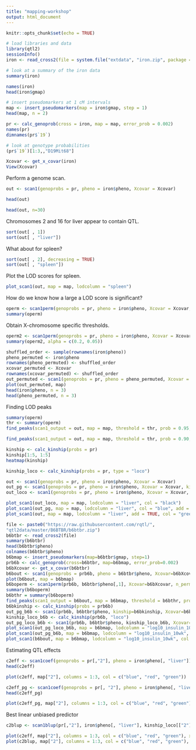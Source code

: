 ```yaml
---
title: "mapping-workshop"
output: html_document
---
```


```r
knitr::opts_chunk$set(echo = TRUE)
```

```r
# load libraries and data
library(qtl2)
sessionInfo()
iron <- read_cross2(file = system.file("extdata", "iron.zip", package = "qtl2"))

# look at a summary of the iron data
summary(iron)
```

```r
names(iron)
head(iron$gmap)
```

```r
# insert pseudomarkers at 1 cM intervals
map <- insert_pseudomarkers(map = iron$gmap, step = 1)
head(map, n = 2)
```

```r
pr <- calc_genoprob(cross = iron, map = map, error_prob = 0.002)
names(pr)
dimnames(pr$`19`)
```

```r
# look at genotype probabilities
(pr$`19`)[1:3,,"D19Mit68"]
```

```r
Xcovar <- get_x_covar(iron)
View(Xcovar)
```

Perform a genome scan.

```r
out <- scan1(genoprobs = pr, pheno = iron$pheno, Xcovar = Xcovar)
```


```r
head(out)
```

```r
head(out, n=30)
```

Chromosomes 2 and 16 for liver appear to contain QTL.
```r
sort(out[ , 1])
sort(out[ , "liver"])
```

What about for spleen?

```r
sort(out[ , 2], decreasing = TRUE)
sort(out[ , "spleen"])

```

Plot the LOD scores for spleen.
```r
plot_scan1(out, map = map, lodcolumn = "spleen")
```

How do we know how a large a LOD score is significant?

```r
operm <- scan1perm(genoprobs = pr, pheno = iron$pheno, Xcovar = Xcovar, n_perm = 10)
summary(operm)
```
Obtain X-chromosome specific thresholds.
```r
operm2 <- scan1perm(genoprobs = pr, pheno = iron$pheno, Xcovar = Xcovar, n_perm = 10, perm_Xsp = TRUE, chr_lengths = chr_lengths(map))
summary(operm2, alpha = c(0.2, 0.05))
```

```r
shuffled_order <- sample(rownames(iron$pheno))
pheno_permuted <- iron$pheno
rownames(pheno_permuted) <- shuffled_order
xcovar_permuted <- Xcovar
rownames(xcovar_permuted) <- shuffled_order
out_permuted <- scan1(genoprobs = pr, pheno = pheno_permuted, Xcovar = xcovar_permuted)
plot(out_permuted, map)
head(iron$pheno, n = 3)
head(pheno_permuted, n = 3)
```

Finding LOD peaks

```r
summary(operm)
thr <- summary(operm)
find_peaks(scan1_output = out, map = map, threshold = thr, prob = 0.95, expand2markers = FALSE)
```

```r
find_peaks(scan1_output = out, map = map, threshold = thr, prob = 0.90, expand2markers = FALSE)
```


```r
kinship <- calc_kinship(probs = pr)
kinship[1:5, 1:5]
heatmap(kinship)
```
```r
kinship_loco <- calc_kinship(probs = pr, type = "loco")
```

```r
out <- scan1(genoprobs = pr, pheno = iron$pheno, Xcovar = Xcovar)
out_pg <- scan1(genoprobs = pr, pheno = iron$pheno, Xcovar = Xcovar, kinship = kinship)
out_loco <- scan1(genoprobs = pr, pheno = iron$pheno, Xcovar = Xcovar, kinship = kinship_loco)
```

```r
plot_scan1(out_loco, map = map, lodcolumn = "liver", col = "black")
plot_scan1(out_pg, map = map, lodcolumn = "liver", col = "blue", add = TRUE)
plot_scan1(out, map = map, lodcolumn = "liver", add = TRUE, col = "green")
```

```r
file <- paste0("https://raw.githubusercontent.com/rqtl/",
"qtl2data/master/B6BTBR/b6btbr.zip")
b6btbr <- read_cross2(file)
summary(b6btbr)
head(b6btbr$pheno)
colnames(b6btbr$pheno)
b6bmap <- insert_pseudomarkers(map=b6btbr$gmap, step=1)
prb6b <- calc_genoprob(cross=b6btbr, map=b6bmap, error_prob=0.002)
b6bXcovar <- get_x_covar(b6btbr)
b6bout <- scan1(genoprobs = prb6b, pheno = b6btbr$pheno, Xcovar=b6bXcovar)
plot(b6bout, map = b6bmap)
b6boperm <- scan1perm(prb6b, b6btbr$pheno[,1], Xcovar=b6bXcovar, n_perm=10)
summary(b6boperm)
b6bthr = summary(b6boperm)
find_peaks(scan1_output = b6bout, map = b6bmap, threshold = b6bthr, prob = 0.95, expand2markers = FALSE)
b6bkinship <- calc_kinship(probs = prb6b)
out_pg_b6b <- scan1(prb6b, b6btbr$pheno, kinship=b6bkinship, Xcovar=b6bXcovar)
kinship_loco_b6b <- calc_kinship(prb6b, "loco")
out_pg_loco_b6b <- scan1(prb6b, b6btbr$pheno, kinship_loco_b6b, Xcovar=b6bXcovar)
plot_scan1(out_pg_loco_b6b, map = b6bmap, lodcolumn = "log10_insulin_10wk", col = "black")
plot_scan1(out_pg_b6b, map = b6bmap, lodcolumn = "log10_insulin_10wk", col = "blue", add = TRUE)
plot_scan1(b6bout, map = b6bmap, lodcolumn = "log10_insulin_10wk", col = "green", add = TRUE)
```

Estimating QTL effects

```r
c2eff <- scan1coef(genoprobs = pr[,"2"], pheno = iron$pheno[, "liver"])
head(c2eff)
```

```r
plot(c2eff, map["2"], columns = 1:3, col = c("blue", "red", "green"))
```

```r
c2eff_pg <- scan1coef(genoprobs = pr[, "2"], pheno = iron$pheno[, "liver"], kinship_loco[["2"]])
head(c2eff_pg)
```

```r
plot(c2eff_pg, map["2"], columns = 1:3, col = c("blue", "red", "green"), ylab = "phenotype average")

```

Best linear unbiased predictor
```r
c2blup <- scan1blup(pr[,"2"], iron$pheno[, "liver"], kinship_loco[["2"]])
```

```r
plot(c2eff, map["2"], columns = 1:3, col = c("blue", "red", "green"), xlab="Chr 2 position")
plot(c2blup, map["2"], columns = 1:3, col = c("blue", "red", "green"), add=TRUE, lty=2)
```





